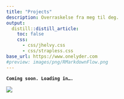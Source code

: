 ```yaml
---
title: "Projects"
description: Overraskelse fra meg til deg.
output:
  distill::distill_article:
    toc: false
    css:
      - css/jhelvy.css
      - css/strapless.css
base_url: https://www.onelyder.com
#preview: images/png/RMarkdownFlow.png
---
```


<!-- Remove margin under images -->

```{=html}
<style>
d-article img {
  margin-bottom: 0px;
}

.btn-primary {
    background-color: #74a08a;
    color: #FFFFFF;
    padding: 3px 5px 3px 5px;
    margin: 0 2px 0 2px;
    border-radius: 5px; /* Rounded edges */
    border: 0px;
}

.btn-primary:hover {
    background-color: #8a74a0;
    color: #FFFFFF;
}
</style>
```
**`Coming soon. Loading in….`**

![](images/png/RMarkdownFlow.png)


